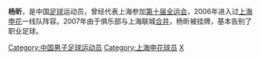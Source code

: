 {{Otheruses|楊昕}}
{{Football player infobox
| playername = 杨昕
| fullname = 杨昕
| englishfullname = Yang Xin
| countryofbirth = {{CHN}}
| cityofbirth =
| dateofbirth = {{birth date and age|1985|7|3}}
| height = {{height|m=1.78}}
| position = 后卫
| currentclub = 已退役
| youthyears = 
| youthclubs = [[上海申花|上海申花]]
| years = 2006年
| clubs = [[上海申花|上海申花]]
| caps(goals) = 0{{0}}(0)
|}}
'''杨昕'''{{BD|1985年|7月3日|||Y}}，是中国[[足球|足球]]运动员，曾经代表上海参加[[第十届全运会|第十届全运会]]，2006年进入过[[上海申花|上海申花]]一线队阵容。2007年由于俱乐部与上海联城[[申花联城合并|合并]]，杨昕被挂牌，基本告别了职业足球。

{{DEFAULTSORT:YANG Xin}}
[[Category:中国男子足球运动员|Category:中国男子足球运动员]]
[[Category:上海申花球员|Category:上海申花球员]]
[[Category:杨姓|X]]